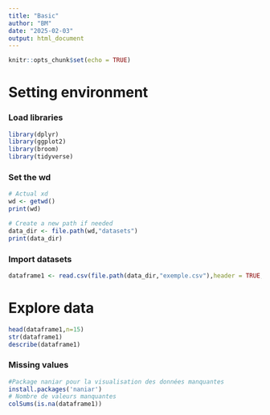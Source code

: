 ```yaml
---
title: "Basic"
author: "BM"
date: "2025-02-03"
output: html_document
---
```


```r
knitr::opts_chunk$set(echo = TRUE)
```

# Setting environment

### Load libraries

```r
library(dplyr)
library(ggplot2)
library(broom)
library(tidyverse)
```

### Set the wd

```r
# Actual xd
wd <- getwd()
print(wd)

# Create a new path if needed
data_dir <- file.path(wd,"datasets")
print(data_dir)
```

### Import datasets

```r
dataframe1 <- read.csv(file.path(data_dir,"exemple.csv"),header = TRUE, sep = "," ,strip.white = TRUE,fill = TRUE)
```

# Explore data

```r
head(dataframe1,n=15)
str(dataframe1)
describe(dataframe1)
```

### Missing values

```r

#Package naniar pour la visualisation des données manquantes
install.packages('naniar')
# Nombre de valeurs manquantes
colSums(is.na(dataframe1))

```
